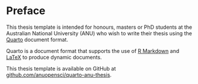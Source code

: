# Preface {.unnumbered}


This thesis template is intended for honours, masters or PhD students at the Australian National University (ANU) who wish to write their thesis using the [Quarto](https://quarto.org/) document format.

Quarto is a document format that supports the use of [R Markdown](https://rmarkdown.rstudio.com/) and [LaTeX](https://www.latex-project.org/) to produce dynamic documents. 

This thesis template is available on GitHub at [github.com/anuopensci/quarto-anu-thesis](https://github.com/anuopensci/quarto-anu-thesis).



